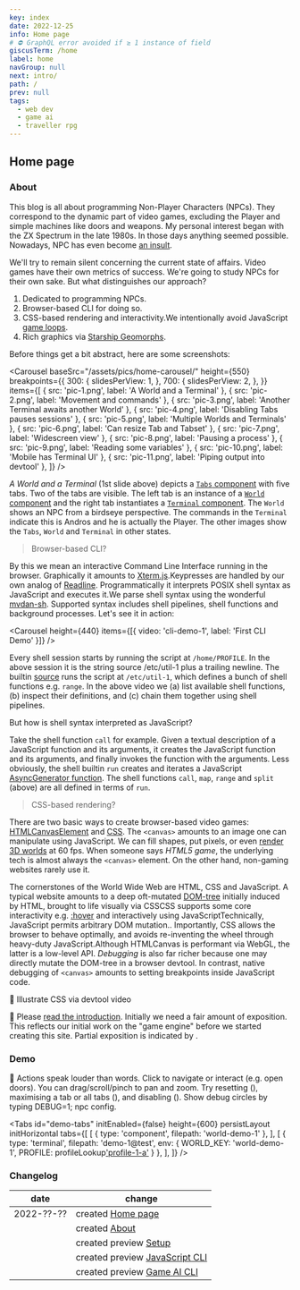 ```yaml
---
key: index
date: 2022-12-25
info: Home page
# ⛔️ GraphQL error avoided if ≥ 1 instance of field
giscusTerm: /home
label: home
navGroup: null
next: intro/
path: /
prev: null
tags:
  - web dev
  - game ai
  - traveller rpg
---
```



## Home page

### About

This blog is all about programming Non-Player Characters (NPCs).
They correspond to the dynamic part of video games,
excluding the Player and simple machines like doors and weapons.
My personal interest began with the ZX Spectrum in the late 1980s.
In those days anything seemed possible.
Nowadays, NPC has even become [an insult](https://en.wikipedia.org/wiki/NPC_(meme)).

We'll try to remain silent concerning the current state of affairs.
Video games have their own metrics of success.
We're going to study NPCs for their own sake.
But what distinguishes our approach?

1. Dedicated to programming NPCs.
1. Browser-based CLI for doing so.
1. CSS-based rendering and interactivity.<SideNote>We intentionally avoid JavaScript [game loops](https://gamedev.stackexchange.com/a/656).</SideNote>
1. Rich graphics via [Starship Geomorphs](http://travellerrpgblog.blogspot.com/2020/07/starship-geomorphs-20.html "@new-tab").

Before things get a bit abstract, here are some screenshots:


<Carousel
  baseSrc="/assets/pics/home-carousel/"
  height={550}
  breakpoints={{
    300: {
      slidesPerView: 1,
    },
    700: {
      slidesPerView: 2,
    },
  }}
  items={[
    { src: 'pic-1.png', label: 'A World and a Terminal' },
    { src: 'pic-2.png', label: 'Movement and commands' },
    { src: 'pic-3.png', label: 'Another Terminal awaits another World' },
    { src: 'pic-4.png', label: 'Disabling Tabs pauses sessions' },
    { src: 'pic-5.png', label: 'Multiple Worlds and Terminals' },
    { src: 'pic-6.png', label: 'Can resize Tab and Tabset' },
    { src: 'pic-7.png', label: 'Widescreen view' },
    { src: 'pic-8.png', label: 'Pausing a process' },
    { src: 'pic-9.png', label: 'Reading some variables' },
    { src: 'pic-10.png', label: 'Mobile has Terminal UI' },
    { src: 'pic-11.png', label: 'Piping output into devtool' },
  ]}
/>

<!-- Component ~ React Component -->

<aside title="screenshots">

  _A World and a Terminal_ (1st slide above) depicts a [`Tabs` component](https://github.com/rob-myers/the-last-redoubt/blob/master/src/components/page/Tabs.tsx#:~:text=function%20Tabs "@new-tab") with five tabs.
  Two of the tabs are visible.
  The left tab is an instance of a [`World` component](https://github.com/rob-myers/the-last-redoubt/blob/master/src/projects/world/World.jsx#:~:text=export%20default-,function%20World,-(props) "@new-tab") and
  the right tab instantiates a [`Terminal` component](https://github.com/rob-myers/the-last-redoubt/blob/master/src/components/sh/Terminal.tsx#:~:text=function%20Terminal "@new-tab").
  The `World` shows an NPC from a birdseye perspective.
  The commands in the `Terminal` indicate this is Andros and he is actually the Player.
  The other images show the `Tabs`, `World` and `Terminal` in other states.

</aside>

> Browser-based CLI?

By this we mean an interactive Command Line Interface running in the browser.
Graphically it amounts to [Xterm.js](https://github.com/xtermjs/xterm.js#readme).<SideNote>Keypresses are handled by our own analog of [Readline](https://en.wikipedia.org/wiki/GNU_Readline).</SideNote>
Programmatically it interprets POSIX shell syntax as JavaScript and executes it.<SideNote>We parse shell syntax using the wonderful [mvdan-sh](https://www.npmjs.com/package/mvdan-sh).</SideNote>
Supported syntax includes shell pipelines, shell functions and background processes.
Let's see it in action:

<Carousel
  height={440}
  items={[{ video: 'cli-demo-1', label: 'First CLI Demo' }]}
/>

Every shell session starts by running the script at `/home/PROFILE`.
In the above session it is the string <InlineCode>source /etc/util-1</InlineCode> plus a trailing newline.
The builtin [source](https://www.gnu.org/software/bash/manual/html_node/Bash-Builtins.html#index-source) runs the script at `/etc/util-1`,
which defines a bunch of shell functions e.g. `range`.
In the above video we (a) list available shell functions, (b) inspect their definitions, and (c) chain them together using shell pipelines.

<aside title="interpret-js">

But how is shell syntax interpreted as JavaScript?

Take the shell function `call` for example.
Given a textual description of a JavaScript function and its arguments, it creates the JavaScript function and its arguments, and finally invokes the function with the arguments.
Less obviously, the shell builtin `run` creates and iterates a JavaScript [AsyncGenerator function](https://developer.mozilla.org/en-US/docs/Web/JavaScript/Reference/Statements/async_function*).
The shell functions `call`, `map`, `range` and `split` (above) are all defined in terms of `run`.

</aside>

> CSS-based rendering?

There are two basic ways to create browser-based video games:
[HTMLCanvasElement](https://developer.mozilla.org/en-US/docs/Web/API/HTMLCanvasElement) and
[CSS](https://developer.mozilla.org/en-US/docs/Web/CSS).
The `<canvas>` amounts to an image one can manipulate using JavaScript.
We can fill shapes, put pixels, or even [render 3D worlds](https://developer.mozilla.org/en-US/docs/Web/API/WebGL_API) at 60 fps.
When someone says _HTML5 game_, the underlying tech is almost always the `<canvas>` element.
On the other hand, non-gaming websites rarely use it.

The cornerstones of the World Wide Web are HTML, CSS and JavaScript.
A typical website amounts to a deep oft-mutated [DOM-tree](https://en.wikipedia.org/wiki/Document_Object_Model) initially induced by HTML, brought to life visually via CSS<SideNote width={220}>CSS supports some core interactivity e.g. [:hover](https://developer.mozilla.org/en-US/docs/Web/CSS/:hover)</SideNote> and interactively using JavaScript<SideNote>Technically, JavaScript permits arbitrary DOM mutation.</SideNote>.
Importantly, CSS allows the browser to behave optimally, and avoids re-inventing the wheel through heavy-duty JavaScript.<SideNote>Although HTMLCanvas is performant via WebGL, the latter is a low-level API.</SideNote>
_Debugging_ is also far richer because one may directly mutate the DOM-tree in a browser devtool.
In contrast, native debugging of `<canvas>` amounts to setting breakpoints inside JavaScript code.

<!-- CSS vs HTMLCanvas i.e. in our approach we can use Chrome devtool -->
<!-- Asymmetry of HTML and JavaScript DOM mutation -->
<!-- Analogy with Web vs App -->
<!-- Want to use Browser Devtool: canonical interface, like CLI -->

🚧 Illustrate CSS via devtool video

🚧 Please [read the introduction](/intro/). Initially we need a fair amount of exposition.
This reflects our initial work on the "game engine" before we started creating this site.
Partial exposition is indicated by <RoadWorksIcon bottom />.


### Demo

🚧 Actions speak louder than words.
Click to navigate or interact (e.g. open doors).
You can drag/scroll/pinch to pan and zoom.
Try resetting (<Icon icon="refresh" small inline />), maximising a tab or all tabs (<Icon icon="expand" small inline />), and disabling (<Icon icon="cross-circle" small inline />).
Show debug circles by typing <InlineCode copy>DEBUG=1; npc config</InlineCode>.

<Tabs
  id="demo-tabs"
  initEnabled={false}
  height={600}
  persistLayout
  initHorizontal
  tabs={[
    [
      { type: 'component', filepath: 'world-demo-1' },
    ],
    [
      { type: 'terminal', filepath: 'demo-1@test', env: { WORLD_KEY: 'world-demo-1', PROFILE: profileLookup['profile-1-a']() } },
    ],
  ]}
/>

### Changelog

| date | change |
| --- | ----------- |
| 2022-??-?? | created [Home page](/) | <!-- |  | created [Introduction](/intro/intro) | -->
|  | created [About](/about) |
|  | created preview [Setup](/intro/setup) |
|  | created preview [JavaScript CLI](/intro/js-cli) |
|  | created preview [Game AI CLI](/intro/ai-cli) |
